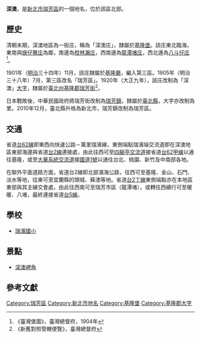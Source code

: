 {{noteTA
|1 = zh-cn:庄; zh-hk:庄; zh-tw:庄;
}}
'''深澳'''，是[[新北市|新北市]][[瑞芳區|瑞芳區]]的一個地名，位於該區北部。

==歷史==
清朝末期，深澳地區為一街庄，稱為「深澳庄」，隸屬於[[基隆堡|基隆堡]]。該庄東北臨海，東南與[[焿仔藔庄|焿仔藔庄]]為鄰，南邊為[[柑林瀨庄|柑林瀨庄]]，西南邊為[[龍潭堵庄|龍潭堵庄]]，西北邊為[[八斗仔庄|八斗仔庄]]<ref>《臺灣堡圖》，臺灣總督府，1904年</ref>。

1901年（[[明治|明治]]三十四年）11月，該庄隸屬於[[基隆廳|基隆廳]]，編入第三區。1905年（明治三十八年）7月，第三區改名「瑞芳區」。1920年（大正九年），該庄改制為「深澳」[[大字|大字]]，隸屬於[[臺北州|臺北州]][[基隆郡|基隆郡]][[瑞芳街|瑞芳街]]<ref>《新舊對照管轄便覽》，臺灣總督府</ref>。

日本戰敗後，中華民國政府將瑞芳街改制為[[瑞芳鎮|瑞芳鎮]]，隸屬於[[臺北縣|臺北縣]]，大字亦改制為里。2010年12月，臺北縣升格為新北市，瑞芳鎮改制為瑞芳區。

==交通==
省道[[台62線|台62線]]即東西向快速公路－萬里瑞濱線，東側端點瑞濱端交流道即在深澳地區東部海邊與省道[[台2線|台2線]]連接處，由此往西可至[[四腳亭交流道|四腳亭交流道]]接省道[[台62甲線|台62甲線]]以通往基隆，或至[[大華系統交流道|大華系統交流道]]接[[中山高速公路|國道1號]]以通往台北、桃園、新竹及中南部各地。

在聯外平面道路方面，省道台2線即北部濱海公路，往西可至基隆、金山、石門、淡水等地，往東可至宜蘭縣的頭城、蘇澳等地。省道[[台2丁線|台2丁線]]東側端點亦在本地區東部與其主線交會處，由此往西南可至瑞芳市區（龍潭堵），或轉往西續行可至暖暖、八堵，最終連接省道[[台5線|台5線]]。

==學校==
*[[瑞濱國小|瑞濱國小]]

==景點==
*[[深澳岬角|深澳岬角]]

==參考文獻==
{{reflist}}

{{基隆郡}}

[[Category:瑞芳區|Category:瑞芳區]]
[[Category:新北市地名|Category:新北市地名]]
[[Category:基隆堡|Category:基隆堡]]
[[Category:基隆郡大字|Category:基隆郡大字]]